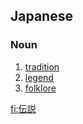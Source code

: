 == Japanese ==
{{ja-kanjitab|伝|説}}
===Noun===
{{ja-noun|k|hira=でんせつ|rom=densetsu|hidx=てんせつ'}}

# [[tradition]]
# [[legend]]
# [[folklore]]

[[fi:伝説]]